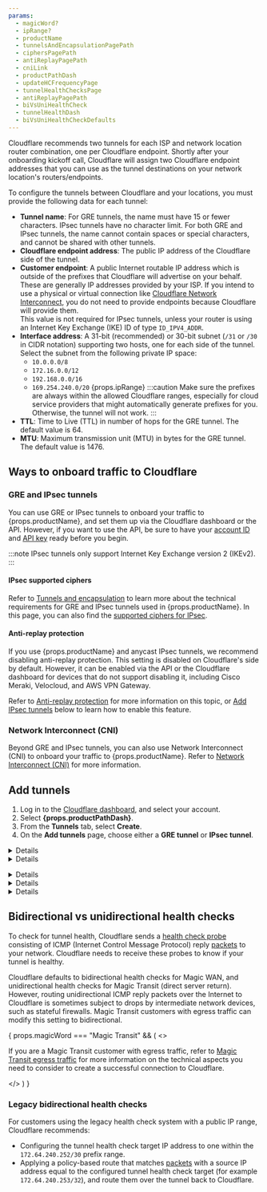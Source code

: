 ```yaml
---
params:
  - magicWord?
  - ipRange?
  - productName
  - tunnelsAndEncapsulationPagePath
  - ciphersPagePath
  - antiReplayPagePath
  - cniLink
  - productPathDash
  - updateHCFrequencyPage
  - tunnelHealthChecksPage
  - antiReplayPagePath
  - biVsUniHealthCheck
  - tunnelHealthDash
  - biVsUniHealthCheckDefaults
---
```



Cloudflare recommends two tunnels for each ISP and network location router combination, one per Cloudflare endpoint. Shortly after your onboarding kickoff call, Cloudflare will assign two Cloudflare endpoint addresses  that you can use as the tunnel destinations on your network location's routers/endpoints.

To configure the tunnels between Cloudflare and your locations, you must provide the following data for each tunnel:

- **Tunnel name**: For GRE tunnels, the name must have 15 or fewer characters. IPsec tunnels have no character limit. For both GRE and IPsec tunnels, the name cannot contain spaces or special characters, and cannot be shared with other tunnels.
- **Cloudflare endpoint address**: The public IP address of the Cloudflare side of the tunnel.
- **Customer endpoint**: A public Internet routable IP address which is outside of the prefixes that Cloudflare will advertise on your behalf. These are generally IP addresses provided by your ISP. If you intend to use a physical or virtual connection like [Cloudflare Network Interconnect](/network-interconnect/), you do not need to provide endpoints because Cloudflare will provide them. <br/>
  This value is not required for <GlossaryTooltip term="IPsec tunnel">IPsec</GlossaryTooltip> tunnels, unless your router is using an <GlossaryTooltip term="Internet key exchange (IKE)">Internet Key Exchange (IKE)</GlossaryTooltip> ID of type `ID_IPV4_ADDR`.
- **Interface address**: A 31-bit (recommended) or 30-bit subnet (`/31` or `/30` in CIDR notation) supporting two hosts, one for each side of the tunnel. Select the subnet from the following private IP space:
  - `10.0.0.0/8`
  - `172.16.0.0/12`
  - `192.168.0.0/16`
  - `169.254.240.0/20` {props.ipRange}
    :::caution
    Make sure the prefixes are always within the allowed Cloudflare ranges, especially for cloud service providers that might automatically generate prefixes for you. Otherwise, the tunnel will not work.
    :::
- **TTL**: Time to Live (TTL) in number of hops for the <GlossaryTooltip term="GRE tunnel">GRE</GlossaryTooltip> tunnel. The default value is 64.
- **MTU**: Maximum transmission unit (MTU) in bytes for the GRE tunnel. The default value is 1476.

## Ways to onboard traffic to Cloudflare

### GRE and IPsec tunnels

You can use GRE or IPsec tunnels to onboard your traffic to {props.productName}, and set them up via the Cloudflare dashboard or the API. However, if you want to use the API, be sure to have your [account ID](/fundamentals/setup/find-account-and-zone-ids/) and [API key](/fundamentals/api/get-started/keys/#view-your-global-api-key) ready before you begin.

:::note
IPsec tunnels only support Internet Key Exchange version 2 (IKEv2).
:::

#### IPsec supported ciphers

Refer to <a href={props.tunnelsAndEncapsulationPagePath}>Tunnels and encapsulation</a> to learn more about the technical requirements for GRE and IPsec tunnels used in {props.productName}. In this page, you can also find the <a href={props.ciphersPagePath}>supported ciphers for IPsec</a>.

#### Anti-replay protection

If you use {props.productName} and <GlossaryTooltip term="anycast">anycast</GlossaryTooltip> IPsec tunnels, we recommend disabling anti-replay protection. This setting is disabled on Cloudflare's side by default. However, it can be enabled via the API or the Cloudflare dashboard for devices that do not support disabling it, including Cisco Meraki, Velocloud, and AWS VPN Gateway.

Refer to <a href={props.antiReplayPagePath}>Anti-replay protection</a> for more information on this topic, or [Add IPsec tunnels](#add-tunnels) below to learn how to enable this feature.

### Network Interconnect (CNI)

Beyond GRE and IPsec tunnels, you can also use Network Interconnect (CNI) to onboard your traffic to {props.productName}. Refer to <a href={props.cniLink}>Network Interconnect (CNI)</a> for more information.

## Add tunnels

<Render file="icmp-mfirewall" product="networking-services" />

<Tabs syncKey="dashPlusAPI"> <TabItem label="Dashboard">

1. Log in to the [Cloudflare dashboard](https://dash.cloudflare.com/login), and select your account.
2. Select **{props.productPathDash}**.
3. From the **Tunnels** tab, select **Create**.
4. On the **Add tunnels** page, choose either a **GRE tunnel** or **IPsec tunnel**.

<Details header="GRE tunnel">

5. In **Name**, give your tunnel a descriptive name. This name must be unique, must not contain spaces or special characters, and must be 15 or fewer characters. Hover the mouse over `i` in the dashboard for more information.
6. Give your tunnel a description in **Description**. You do not have character restrictions here.
7. In **IPv4 Interface address**, enter the internal IP address for your tunnel along with the interface's prefix length (either `/31` or `/30`). This is used to route traffic through the tunnel on the Cloudflare side. We recommend using an RFC1918 address scheme with a `/31` netmask, as it provides the most efficient use of IP address space.
8. In **Customer GRE endpoint**, enter your router's public IP address. This value is not needed if you intend to use a physical or virtual connection like Cloudflare Network Interconnect because Cloudflare will provide it.
9. In **Cloudflare GRE endpoint**, enter the anycast address you received from your account team.
10. Leave the default values for **TTL** and **MTU**.
11. _(Optional)_ **Tunnel health checks** are enabled by default. If you disable Tunnel health checks, your tunnels will appear 100% down in your <a href={props.tunnelHealthDash}>tunnel health dashboard</a> even when working. Cloudflare will keep sending traffic through the tunnel, without the means to detect if the tunnel goes down. You will have to set up your own system to detect down tunnels, as Cloudflare will not be able to warn you about down tunnels. Refer to <a href={props.tunnelHealthChecksPage}>Tunnel health checks</a> for more information.
12. _(Optional)_ If you keep **Tunnel health checks** enabled, choose the <a href={props.updateHCFrequencyPage}>**Health check rate**</a> for your tunnel. Available options are _Low_, _Medium_, and _High_.
13. The **Health check type** defaults to _Reply_ and to creating an ICMP reply. If your firewall drops this type of packet for assuming it is a type of attack, change this option to _Request_ which will create an ICMP request. Refer to <a href={props.tunnelHealthChecksPage}>Tunnel health checks</a> for more information.
14. The **Health check direction** defaults to **{props.BiVsUniHealthCheck}** for {props.productName}. Refer to [Bidirectional vs unidirectional health checks](#bidirectional-vs-unidirectional-health-checks) for more details.
15. _(Optional)_ **Health check target** is the customer end of the tunnel. This field is only visible when the **Health check direction** is set to _Unidirectional_.
16. _(Optional)_ We recommend you test your tunnel before officially adding it. To test the tunnel, select **Test tunnels**.
17. To add multiple tunnels, select **Add GRE tunnel** for each new tunnel.
18. After adding your tunnel information, select **Add tunnels** to save your changes.

</Details>

<Details header="IPsec tunnel">

5. In **Name**, give your tunnel a descriptive name. This name must be unique, must not contain spaces or special characters, and must be 15 or fewer characters. Hover the mouse over `i` in the dashboard for more information.
6. Give your tunnel a description in **Description**. You do not have character restrictions here.
7. In **IPv4 Interface address**, enter the internal IP address for your tunnel along with the interface's prefix length (either `/31` or `/30`). This is used to route traffic through the tunnel on the Cloudflare side. We recommend using an RFC1918 address scheme with a `/31` netmask, as it provides the most efficient use of IP address space.
8. In **Customer endpoint**, enter your router's public IP address. This value is only required if your router is using an IKE ID of type `ID_IPV4_ADDR`.
9. In **Cloudflare endpoint**, enter the anycast address you received from your account team.
10. _(Optional)_ **Tunnel health checks** are enabled by default. If you disable Tunnel health checks, your tunnels will appear 100% down in your <a href={props.tunnelHealthDash}>tunnel health dashboard</a> even when working. Cloudflare will keep sending traffic through the tunnel, without the means to detect if the tunnel goes down. You will have to set up your own system to detect down tunnels, as Cloudflare will not be able to warn you about down tunnels. Refer to <a href={props.tunnelHealthChecksPage}>Tunnel health checks</a> for more information.
11. _(Optional)_ If you keep **Tunnel health checks** enabled, choose the <a href={props.updateHCFrequencyPage}>**Health check rate**</a> for your tunnel. Available options are _Low_, _Medium_ and _High_.
12. _(Optional)_ The **Health check type** defaults to _Reply_ and to creating an ICMP reply. If your firewall drops this type of packet for assuming it is a type of attack, change this option to _Request_ which will create an ICMP request. Refer to <a href={props.tunnelHealthChecksPage}>Tunnel health checks</a> for more information.
13. _(Optional)_ The **Health check direction** defaults to **{props.BiVsUniHealthCheck}** for {props.productName}. Refer to [Bidirectional vs unidirectional health checks](#bidirectional-vs-unidirectional-health-checks) for more details.
14. _(Optional)_ **Health check target** is the customer end of the tunnel. This field is only visible when the **Health check direction** is set to _Unidirectional_.

    :::note
    IPsec tunnels will not function without a pre-shared key (PSK).
    :::

15. If you do not have a pre-shared key yet:

    1. Select **Add pre-shared key later**.
    2. _(Optional)_ We recommend you test your tunnel configuration before officially adding it. To test the tunnel, select **Test tunnels**.
    3. Select **Add tunnels**.
    4. The Cloudflare dashboard will load the list of tunnels you have configured. The IPsec tunnel you have just created will be listed with a warning in the form of a triangle to let you know it is not yet functional. Select **Edit**.
    5. Choose **Generate a new pre-shared key** > **Update and generate a pre-shared key**. Save the key to a safe place, and select **Done**.

16. If you already have a pre-shared key:

    1. Select **Use my own pre-shared key**.
    2. Paste your key in **Your pre-shared key**.
    3. _(Optional)_ We recommend you test your tunnel before officially adding it. To test the tunnel, select **Test tunnels**.
    4. Select **Add tunnels**.

17. (Optional) Enable **Replay protection** if you have devices that do not support disabling it. Refer to <a href={props.antiReplayPagePath}>Anti-replay protection</a> for more information.

</Details>

</TabItem> <TabItem label="API">

<Render file="account-id-api-key" product="networking-services" />

<Details header="GRE tunnel">

Create a `POST` request [using the API](/api/resources/magic_transit/subresources/gre_tunnels/methods/create/) to create a GRE tunnel.

<APIRequest
  path="/accounts/{account_id}/magic/gre_tunnels"
  method="POST"
  json={{
		"name": "<TUNNEL_NAME>",
		"description": "<TUNNEL_DESCRIPTION>",
		"interface_address": "<INTERFACE_ADDRESS>",
		"cloudflare_gre_endpoint": "<CLOUDFLARE_ENDPOINT>",
		"customer_gre_endpoint": "<CUSTOMER_ENDPOINT>"
  }}
/>

```json output
{
  "errors": [
    {
      "code": 1000,
      "message": "message"
    }
  ],
  "messages": [
    {
      "code": 1000,
      "message": "message"
    }
  ],
  "result": {
    "gre_tunnels": [
      {
        "cloudflare_gre_endpoint": "<IP_ADDRESS>",
        "customer_gre_endpoint": "<IP_ADDRESS>",
        "interface_address": "<INTERFACE_CIDR>",
        "name": "<TUNNEL_NAME>",
        "description": "<TUNNEL_DESCRIPTION>",
        "health_check": {
          "direction": "unidirectional",
          "enabled": true,
          "rate": "low",
          "type": "reply"
        },
        "mtu": 0,
        "ttl": 0
      }
    ]
  },
  "success": true
}
```

</Details>

<Details header="IPsec tunnel">

1. Create a `POST` request [using the API](/api/resources/magic_transit/subresources/ipsec_tunnels/methods/create/) to create an IPsec tunnel.

	Note that in example below, replay protection is disabled by default. You can enable it with the flag `"replay_protection": true` for each IPsec tunnel, if the devices you use do not support disabling this feature. If you have already created IPsec tunnels, update them with a [`PUT` request](/api/resources/magic_transit/subresources/ipsec_tunnels/methods/update/). Refer to <a href={props.antiReplayPagePath}>Anti-replay protection</a> for more information on this topic.

	<APIRequest
		path="/accounts/{account_id}/magic/ipsec_tunnels"
		method="POST"
		json={{
			"name": "<TUNNEL_NAME>",
			"description": "<TUNNEL_DESCRIPTION>",
			"interface_address": "<INTERFACE_ADDRESS>",
			"cloudflare_endpoint": "<CLOUDFLARE_ENDPOINT>",
			"customer_endpoint": "<CUSTOMER_ENDPOINT>"
		}}
	/>

	```json output
	{
		"errors": [
			{
				"code": 1000,
				"message": "message"
			}
		],
		"messages": [
			{
				"code": 1000,
				"message": "message"
			}
		],
		"result": {
			"ipsec_tunnels": [
				{
					"id": "<IPSEC_TUNNEL_ID>",
					"interface_address": "<INTERFACE_CIDR>",
					"name": "<TUNNEL_NAME>",
					"cloudflare_endpoint": "<IP_ADDRESS>",
					"customer_endpoint": "<IP_ADDRESS>",
					"description": "<TUNNEL_DESCRIPTION>",
					"health_check": {
						"direction": "unidirectional",
						"enabled": true,
						"rate": "low",
						"type": "reply"
					},
					"psk_metadata": {},
					"replay_protection": false
				}
			]
		},
		"success": true
	}
	```

	Take note of the tunnel `id` value. We will use it to generate a pre-shared key (PSK).

2. Create a `POST` [request](/api/resources/magic_transit/subresources/ipsec_tunnels/methods/psk_generate/) to generate a PSK. Use the tunnel `id` value you received from the previous command.

	<APIRequest
		path="/accounts/{account_id}/magic/ipsec_tunnels/{ipsec_tunnel_id}/psk_generate"
		method="POST"
	/>

	```json output
	{
		"result": {
			"ipsec_id": "<IPSEC_ID>",
			"ipsec_tunnel_id": "<IPSEC_TUNNEL_ID>",
			"psk": "<PSK_CODE>",
			"psk_metadata": {
				"last_generated_on": "2025-03-13T14:28:47.054317925Z"
			}
		},
		"success": true,
		"errors": [],
		"messages": []
	}
	```

	Take note of your `psk` value.

3. Create a `PUT` [request](/api/resources/magic_transit/subresources/ipsec_tunnels/methods/update/) to update your IPsec tunnel with the PSK.

	<CURL
		url="https://api.cloudflare.com/client/v4/accounts/{account_id}/magic/ipsec_tunnels/{ipsec_tunnel_id}"
		method="PUT"
		json={{
			"psk": "<PSK_VALUE>"
		}}
	/>

```json output
{
  "result": {
    "modified": true,
    "modified_ipsec_tunnel": {
      "id": "<IPSEC_ID>",
      "interface_address": "<IPSEC_CIDR>",
      "created_on": "2025-03-13T14:28:21.139535Z",
      "modified_on": "2025-03-13T14:33:26.09683Z",
      "name": "<TUNNEL_NAME>",
      "cloudflare_endpoint": "<IP_ADDRESS>",
      "customer_endpoint": "<IP_ADDRESS>",
      "remote_identities": {
        "hex_id": "",
        "fqdn_id": "",
        "user_id": ""
      },
      "psk_metadata": {
        "last_generated_on": "2025-03-13T14:28:47.054318Z"
      },
      "description": "<TUNNEL_DESCRIPTION>",
      "health_check": {
        "enabled": true,
        "target": "",
        "type": "reply",
        "rate": "mid",
        "direction": "unidirectional"
      }
    }
  },
  "success": true,
  "errors": [],
  "messages": []
}
```

4. Use the `psk` value from step 3 to configure the IPsec tunnel on your equipment as well.

</Details>

<Details header="Configure bidirectional health checks">

Bidirectional health checks are available for GRE and IPsec tunnels. {props.biVsUniHealthCheckDefaults}.

You can change this setting via the API with `"bidirectional"` or `"unidirectional"`:

<CURL
	url="https://api.cloudflare.com/client/v4/accounts/{account_id}/magic/ipsec_tunnels/{ipsec_tunnel_id}"
	method="PUT"
	json={{
		"health_check":
			{
				"direction": "bidirectional"
			}
	}}
/>

```json output
{
  "result": {
    "modified": true,
    "modified_ipsec_tunnel": {
      "id": "<IPSEC_ID>",
      "interface_address": "<IPSEC_CIDR>",
      "created_on": "2025-03-13T14:28:21.139535Z",
      "modified_on": "2025-03-13T14:33:26.09683Z",
      "name": "<TUNNEL_NAME>",
      "cloudflare_endpoint": "<IP_ADDRESS>",
      "customer_endpoint": "<IP_ADDRESS>",
      "remote_identities": {
        "hex_id": "",
        "fqdn_id": "",
        "user_id": ""
      },
      "psk_metadata": {
        "last_generated_on": "2025-03-13T14:28:47.054318Z"
      },
      "description": "<TUNNEL_DESCRIPTION>",
      "health_check": {
        "enabled": true,
        "target": "",
        "type": "reply",
        "rate": "mid",
        "direction": "bidirectional"
      }
    }
  },
  "success": true,
  "errors": [],
  "messages": []
}
```

</Details>

</TabItem> </Tabs>

## Bidirectional vs unidirectional health checks

To check for tunnel health, Cloudflare sends a <a href={props.tunnelHealthChecksPage}>health check probe</a> consisting of ICMP (Internet Control Message Protocol) reply [packets](https://www.cloudflare.com/learning/network-layer/what-is-a-packet/) to your network. Cloudflare needs to receive these probes to know if your tunnel is healthy.

Cloudflare defaults to bidirectional health checks for Magic WAN, and unidirectional health checks for Magic Transit (direct server return). However, routing unidirectional ICMP reply packets over the Internet to Cloudflare is sometimes subject to drops by intermediate network devices, such as stateful firewalls. Magic Transit customers with egress traffic can modify this setting to bidirectional.

{ props.magicWord === "Magic Transit" && (
  <>
	<p>If you are a Magic Transit customer with egress traffic, refer to <a href="/magic-transit/reference/egress/">Magic Transit egress traffic</a> for more information on the technical aspects you need to consider to create a successful connection to Cloudflare.</p>
  </>
  )
}

### Legacy bidirectional health checks

For customers using the legacy health check system with a public IP range, Cloudflare recommends:

- Configuring the tunnel health check target IP address to one within the `172.64.240.252/30` prefix range.
- Applying a policy-based route that matches [packets](https://www.cloudflare.com/learning/network-layer/what-is-a-packet/) with a source IP address equal to the configured tunnel health check target (for example `172.64.240.253/32`), and route them over the tunnel back to Cloudflare.
